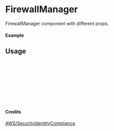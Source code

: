 
<Meta of={FirewallManager} title="AWS/SecurityIdentityCompliance/FirewallManager" />

# FirewallManager

FirewallManager component with different props.

#### Example

<Canvas of={FirewallManager.Primary} />

## Usage

```ts
import { FirewallManager } from "yadl-ui";

const Example = () => {
  return (
      <FirewallManager />
  );
};

export default Example;
```

#### Credits
[AWS/SecurityIdentityCompliance](https://aws-icons.com/)
